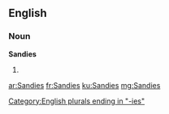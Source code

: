 ==English==

===Noun===
'''Sandies'''

# {{plural of|Sandy}}

[[Category:English plurals ending in "-ies"]]

[[ar:Sandies]]
[[fr:Sandies]]
[[ku:Sandies]]
[[mg:Sandies]]